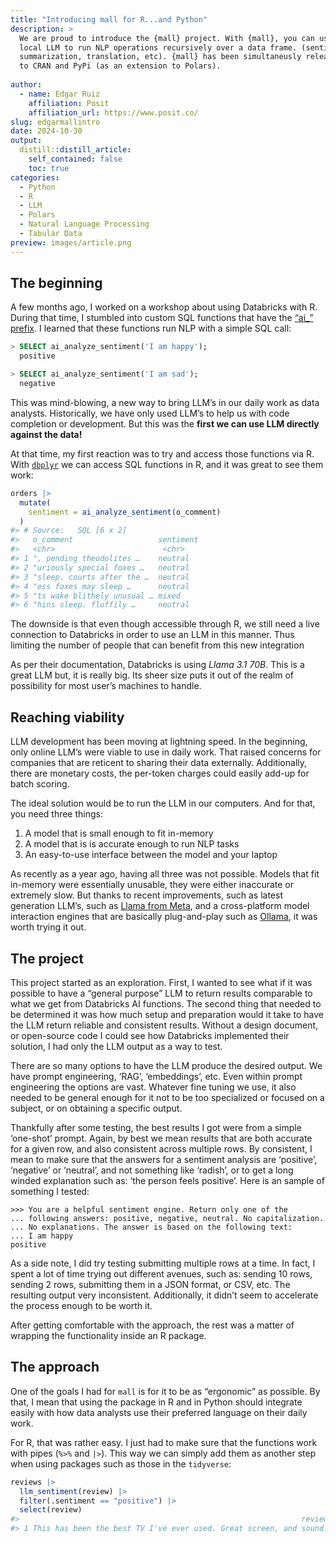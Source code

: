 ```yaml
---
title: "Introducing mall for R...and Python"
description: >
  We are proud to introduce the {mall} project. With {mall}, you can use a 
  local LLM to run NLP operations recursively over a data frame. (sentiment, 
  summarization, translation, etc). {mall} has been simultaneusly released
  to CRAN and PyPi (as an extension to Polars).
  
author:
  - name: Edgar Ruiz
    affiliation: Posit
    affiliation_url: https://www.posit.co/
slug: edgarmallintro
date: 2024-10-30
output:
  distill::distill_article:
    self_contained: false
    toc: true
categories:
  - Python
  - R
  - LLM
  - Polars
  - Natural Language Processing
  - Tabular Data
preview: images/article.png
---
```


## The beginning

A few months ago, I worked on a workshop about using Databricks with R.
During that time, I stumbled into custom SQL functions that have the 
["ai_" prefix](https://docs.databricks.com/en/large-language-models/ai-functions.html).
I learned that these functions run NLP with a simple SQL call:

```sql
> SELECT ai_analyze_sentiment('I am happy');
  positive

> SELECT ai_analyze_sentiment('I am sad');
  negative
```

This was mind-blowing, a new way to bring LLM's in our daily 
work as data analysts. Historically, we have only used LLM's to help us with
code completion or development. But this was the **first we can use LLM directly 
against the data!**


At that time, my first reaction was to try and access those functions via R. With
[`dbplyr`](https://github.com/tidyverse/dbplyr) we can access SQL functions
in R, and it was great to see them work:

```r
orders |>
  mutate(
    sentiment = ai_analyze_sentiment(o_comment)
  )
#> # Source:   SQL [6 x 2]
#>   o_comment                   sentiment
#>   <chr>                        <chr>    
#> 1 ", pending theodolites …    neutral  
#> 2 "uriously special foxes …   neutral  
#> 3 "sleep. courts after the …  neutral  
#> 4 "ess foxes may sleep …      neutral  
#> 5 "ts wake blithely unusual … mixed    
#> 6 "hins sleep. fluffily …     neutral
```

The downside is that even though accessible through R, we still need
a live connection to Databricks in order to use an LLM in this manner. Thus 
limiting the number of people that can benefit from this new integration 

As per their documentation, Databricks is using *Llama 3.1 70B*. This is a great
LLM but, it is really big. Its sheer size puts it out of the 
realm of possibility for most user's machines to handle.

## Reaching viability

LLM development has been moving at lightning speed. In the beginning, only online
LLM's were viable to use in daily work. That raised concerns for companies
that are reticent to sharing their data externally. Additionally, there are 
monetary costs, the per-token charges could easily add-up for batch scoring. 

The ideal solution would be to run the LLM in our computers. And for that, you 
need three things:

1. A model that is small enough to fit in-memory 
1. A model that is is accurate enough to run  NLP tasks
1. An easy-to-use interface between the model and your laptop

As recently as a year ago, having all three was not possible. Models that fit 
in-memory were essentially unusable, they were either inaccurate or extremely
slow. But thanks to recent improvements, such as latest generation LLM's,
such as [Llama from Meta](https://www.llama.com/), and a cross-platform model
interaction engines that are basically plug-and-play such as 
[Ollama](https://ollama.com/), it was worth trying it out.

## The project

This project started as an exploration. First, I wanted to see what if it was 
possible to have a "general purpose" LLM to return results comparable to what we 
get from Databricks AI functions.  The second thing that needed to be determined
it was how much setup and preparation would it take to have the LLM return
reliable and consistent results.  Without a design document, or open-source
code I could see how Databricks implemented their solution, I had only the
LLM output as a way to test.

There are so many options to have the LLM produce the desired output. We have
prompt engineering, 'RAG', 'embeddings', etc. Even within prompt engineering the 
options are vast. Whatever fine tuning we use, it also needed to be general
enough for it not to be too specialized or focused on a subject, or on obtaining
a specific output. 

Thankfully after some testing, the best results I got were
from a simple 'one-shot' prompt. Again, by best we mean results that are both
accurate for a given row, and also consistent across multiple rows. By 
consistent, I mean to make sure that the answers for a sentiment analysis are
'positive', 'negative' or 'neutral', and not something like 'radish', or to
get a long winded explanation such as: 'the person feels positive'. Here
is an sample of something I tested:

```
>>> You are a helpful sentiment engine. Return only one of the 
... following answers: positive, negative, neutral. No capitalization. 
... No explanations. The answer is based on the following text: 
... I am happy
positive
```

As a side note, I did try testing submitting multiple
rows at a time. In fact, I spent a lot of time trying out
different avenues, such as: sending 10 rows, sending 2 rows, submitting them
in a JSON format, or CSV, etc. The resulting output very inconsistent. 
Additionally, it didn't seem to accelerate the process enough to be worth it.

After getting comfortable with the approach, the rest was a matter of wrapping
the functionality inside an R package.

## The approach

One of the goals I had for `mall` is for it to be as "ergonomic" as possible. 
By that, I mean that using the package in R and in Python should integrate
easily with how data analysts use their preferred language on their daily work.

For R, that was rather easy. I just had to make sure that the functions work 
with pipes (`%>%` and `|>`). This way we can simply add them as another step
when using packages such as those in the `tidyverse`:

```r
reviews |> 
  llm_sentiment(review) |> 
  filter(.sentiment == "positive") |> 
  select(review) 
#>                                                               review
#> 1 This has been the best TV I've ever used. Great screen, and sound.
```






